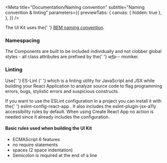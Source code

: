
<Meta
  title="Documentation/Naming convention"
  subtitle="Naming convention & linting"
  parameters={{
    previewTabs: {
      canvas: { hidden: true },
    },
  }}
/>

<p>
  The UI Kit uses the{' '}
  <a href="http://getbem.com/naming">BEM naming convention</a>.
</p>

<h3>Namespacing</h3>
<p>
  The Components are built to be included individually and not clobber global
  styles - all class attributes are prefixed by the{' '}
  <i className="wfp--inline-highlight">wfp--</i> moniker.
</p>

<h3>Linting</h3>
<p>
  Use{' '}
  <Link href="https://eslint.org/" target="_blank">
    ES-Lint
  </Link>{' '}
  which is a linting utility for JavaScript and JSX while building your React
  Application to analyze source code to flag programming errors, bugs, stylistic
  errors and suspicious constructs.
</p>
<p>
  If you want to use the ESLint configuration in a project you can install it
  with the{' '}
  <Link href="https://www.npmjs.com/package/eslint-config-react-app">
    eslint-config-react-app
  </Link>
  . It also includes the eslint-plugin-jsx-a11y accessibility rules by default. When
  using Create React App no action is needed since it already includes the configuration.
</p>

<h4>Basic rules used when building the UI Kit</h4>

<ul className="wfp--story__list">
  <li>ECMAScript 6 features</li>
  <li>no require statements</li>
  <li>spaces (2 space indentation)</li>
  <li>Semicolon is required at the end of a line</li>
</ul>
